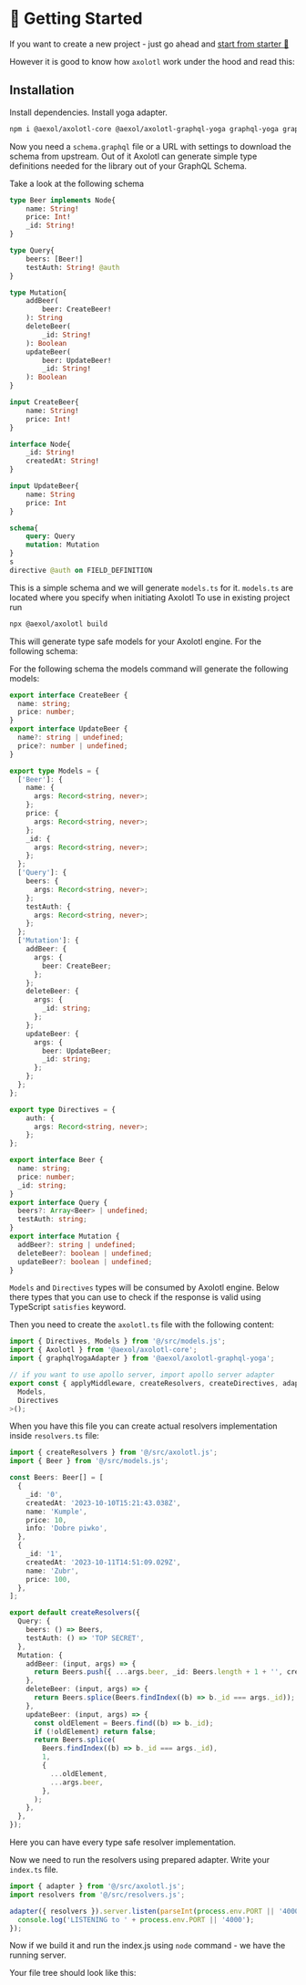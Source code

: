 # 🚀 Getting Started

If you want to create a new project - just go ahead and [start from starter
🚀](/from-examples)

However it is good to know how `axolotl` work under the hood and read this:

## Installation

Install dependencies. Install yoga adapter.

```sh
npm i @aexol/axolotl-core @aexol/axolotl-graphql-yoga graphql-yoga graphql
```

Now you need a `schema.graphql` file or a URL with settings to download the
schema from upstream. Out of it Axolotl can generate simple type definitions
needed for the library out of your GraphQL Schema.

Take a look at the following schema
```graphql filename="schema.graphql"
type Beer implements Node{
	name: String!
	price: Int!
	_id: String!
}

type Query{
	beers: [Beer!]
	testAuth: String! @auth
}

type Mutation{
	addBeer(
		beer: CreateBeer!
	): String
	deleteBeer(
		_id: String!
	): Boolean
	updateBeer(
		beer: UpdateBeer!
		_id: String!
	): Boolean
}

input CreateBeer{
	name: String!
	price: Int!
}

interface Node{
	_id: String!
	createdAt: String!
}

input UpdateBeer{
	name: String
	price: Int
}

schema{
	query: Query
	mutation: Mutation
}
s
directive @auth on FIELD_DEFINITION
```
This is a simple schema and we will generate `models.ts` for it.
`models.ts` are located where you specify when initiating Axolotl To use in existing project run

```sh
npx @aexol/axolotl build
```
This will generate type safe models for your Axolotl engine. For the following schema:



For the following schema the models command will generate the following models:
```ts filename="src/models.ts"
export interface CreateBeer {
  name: string;
  price: number;
}
export interface UpdateBeer {
  name?: string | undefined;
  price?: number | undefined;
}

export type Models = {
  ['Beer']: {
    name: {
      args: Record<string, never>;
    };
    price: {
      args: Record<string, never>;
    };
    _id: {
      args: Record<string, never>;
    };
  };
  ['Query']: {
    beers: {
      args: Record<string, never>;
    };
    testAuth: {
      args: Record<string, never>;
    };
  };
  ['Mutation']: {
    addBeer: {
      args: {
        beer: CreateBeer;
      };
    };
    deleteBeer: {
      args: {
        _id: string;
      };
    };
    updateBeer: {
      args: {
        beer: UpdateBeer;
        _id: string;
      };
    };
  };
};

export type Directives = {
    auth: {
      args: Record<string, never>;
    };
};

export interface Beer {
  name: string;
  price: number;
  _id: string;
}
export interface Query {
  beers?: Array<Beer> | undefined;
  testAuth: string;
}
export interface Mutation {
  addBeer?: string | undefined;
  deleteBeer?: boolean | undefined;
  updateBeer?: boolean | undefined;
}
```

`Models` and `Directives` types will be consumed by Axolotl engine. Below there
types that you can use to check if the response is valid using TypeScript
`satisfies` keyword.


Then you need to create the `axolotl.ts` file with the following content:

```ts filename="axolotl.ts"
import { Directives, Models } from '@/src/models.js';
import { Axolotl } from '@aexol/axolotl-core';
import { graphqlYogaAdapter } from '@aexol/axolotl-graphql-yoga';

// if you want to use apollo server, import apollo server adapter
export const { applyMiddleware, createResolvers, createDirectives, adapter } = Axolotl(graphqlYogaAdapter)<
  Models,
  Directives
>();
```

When you have this file you can create actual resolvers implementation inside
`resolvers.ts` file:

```ts filename="resolvers.ts"
import { createResolvers } from '@/src/axolotl.js';
import { Beer } from '@/src/models.js';

const Beers: Beer[] = [
  {
    _id: '0',
    createdAt: '2023-10-10T15:21:43.038Z',
    name: 'Kumple',
    price: 10,
    info: 'Dobre piwko',
  },
  {
    _id: '1',
    createdAt: '2023-10-11T14:51:09.029Z',
    name: 'Zubr',
    price: 100,
  },
];

export default createResolvers({
  Query: {
    beers: () => Beers,
    testAuth: () => 'TOP SECRET',
  },
  Mutation: {
    addBeer: (input, args) => {
      return Beers.push({ ...args.beer, _id: Beers.length + 1 + '', createdAt: new Date().toISOString() });
    },
    deleteBeer: (input, args) => {
      return Beers.splice(Beers.findIndex((b) => b._id === args._id));
    },
    updateBeer: (input, args) => {
      const oldElement = Beers.find((b) => b._id);
      if (!oldElement) return false;
      return Beers.splice(
        Beers.findIndex((b) => b._id === args._id),
        1,
        {
          ...oldElement,
          ...args.beer,
        },
      );
    },
  },
});
```

Here you can have every type safe resolver implementation.

Now we need to run the resolvers using prepared adapter. Write your `index.ts` file.

```ts filename="index.ts"
import { adapter } from '@/src/axolotl.js';
import resolvers from '@/src/resolvers.js';

adapter({ resolvers }).server.listen(parseInt(process.env.PORT || '4000'), () => {
  console.log('LISTENING to ' + process.env.PORT || '4000');
});
```

Now if we build it and run the index.js using `node` command - we have the
running server.

Your file tree should look like this:

 
<FileTree>
  <FileTree.Folder name="src" defaultOpen>
    <FileTree.File name="axolotl.ts" />
    <FileTree.File name="index.ts" />
    <FileTree.File name="models.ts" />
    <FileTree.File name="resolvers.ts" />
  </FileTree.Folder>
  <FileTree.File name="package.json" />
  <FileTree.File name="schema.graphql" />
  <FileTree.File name="tsconfig.json" />
</FileTree>